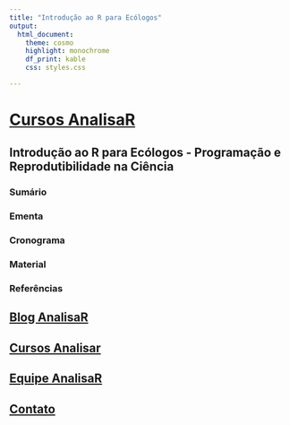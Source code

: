```yaml
---
title: "Introdução ao R para Ecólogos"
output: 
  html_document:
    theme: cosmo
    highlight: monochrome
    df_print: kable
    css: styles.css

---
```


# [**Cursos AnalisaR**](Cursos.html)

## **Introdução ao R para Ecólogos - Programação e Reprodutibilidade na Ciência**{.tabset .tabset-pills}

### **Sumário**

### **Ementa**

### **Cronograma**

### **Material**

### **Referências**


## [Blog AnalisaR](index.html){.tabset}

## [Cursos Analisar](Cursos.html){.tabset}

## [Equipe AnalisaR](https://vntborgesjr.github.io/vntborgesjr/)

## [Contato](Contato.html)